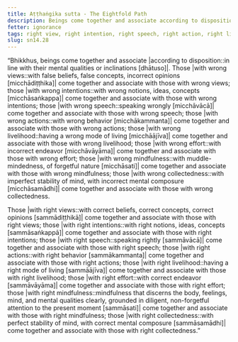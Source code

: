 ```yaml
---
title: Aṭṭhaṅgika sutta - The Eightfold Path
description: Beings come together and associate according to disposition. Those with wrong views come together and associate with those with wrong views, and similar for the other eight factors. Those with right views come together and associate with those with right views, and similar for the other eight factors.
fetter: ignorance
tags: right view, right intention, right speech, right action, right livelihood, right effort, right mindfulness, right collectedness, wrong view, wrong intention, wrong speech, wrong action, wrong livelihood, wrong effort, wrong mindfulness, wrong collectedness, beings, friendship, sn, sn12-21, sn14
slug: sn14.28
---
```


“Bhikkhus, beings come together and associate |according to disposition::in line with their mental qualities or inclinations [dhātuso]|. Those |with wrong views::with false beliefs, false concepts, incorrect opinions [micchādiṭṭhika]| come together and associate with those with wrong views; those |with wrong intentions::with wrong notions, ideas, concepts [micchāsaṅkappa]| come together and associate with those with wrong intentions; those |with wrong speech::speaking wrongly [micchāvācā]| come together and associate with those with wrong speech; those |with wrong actions::with wrong behavior [micchākammanta]| come together and associate with those with wrong actions; those |with wrong livelihood::having a wrong mode of living [micchāājīva]| come together and associate with those with wrong livelihood; those |with wrong effort::with incorrect endeavor [micchāvāyāma]| come together and associate with those with wrong effort; those |with wrong mindfulness::with muddle-mindedness, of forgetful nature [micchāsati]| come together and associate with those with wrong mindfulness; those |with wrong collectedness::with imperfect stability of mind, with incorrect mental composure [micchāsamādhi]| come together and associate with those with wrong collectedness.

Those |with right views::with correct beliefs, correct concepts, correct opinions [sammādiṭṭhikā]| come together and associate with those with right views; those |with right intentions::with right notions, ideas, concepts [sammāsaṅkappā]| come together and associate with those with right intentions; those |with right speech::speaking rightly [sammāvācā]| come together and associate with those with right speech; those |with right actions::with right behavior [sammākammanta]| come together and associate with those with right actions; those |with right livelihood::having a right mode of living [sammāājīva]| come together and associate with those with right livelihood; those |with right effort::with correct endeavor [sammāvāyāma]| come together and associate with those with right effort; those |with right mindfulness::mindfulness that discerns the body, feelings, mind, and mental qualities clearly, grounded in diligent, non-forgetful attention to the present moment [sammāsati]| come together and associate with those with right mindfulness; those |with right collectedness::with perfect stability of mind, with correct mental composure [sammāsamādhi]| come together and associate with those with right collectedness.”